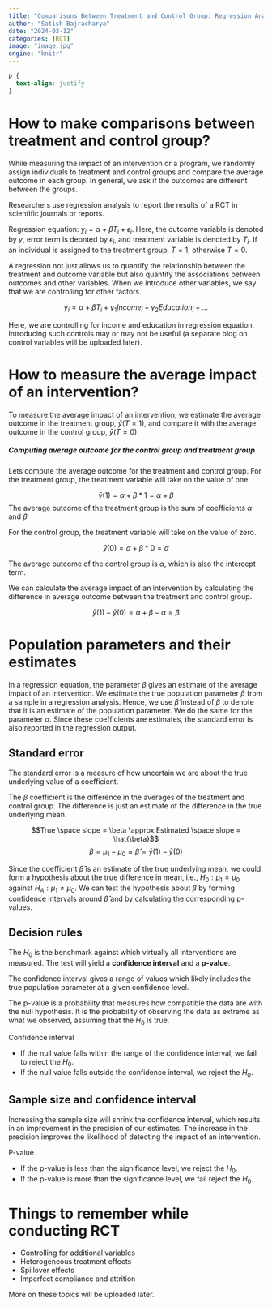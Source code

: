 ```yaml
---
title: "Comparisons Between Treatment and Control Group: Regression Analysis"
author: "Satish Bajracharya"
date: "2024-03-12"
categories: [RCT]
image: "image.jpg"
engine: "knitr"
---
```


```css
p {
  text-align: justify
}
```

# How to make comparisons between treatment and control group?

While measuring the impact of an intervention or a program, we randomly assign individuals to treatment and control groups and compare the average outcome in each group. In general, we ask if the outcomes are different between the groups. 

Researchers use regression analysis to report the results of a RCT in scientific journals or reports.

::: {.callout-note}
Regression equation: $y_i= \alpha + \beta T_i + \epsilon_i$. Here, the outcome variable is denoted by $y$, error term is deonted by $\epsilon_i$, and treatment variable is denoted by $T_i$. If an individual is assigned to the treatment group, $T = 1$, otherwise $T = 0$.
:::

A regression not just allows us to quantify the relationship between the treatment and outcome variable but also quantify the associations between outcomes and other variables. When we introduce other variables, we say that we are controlling for other factors. 

$$y_i = \alpha + \beta T_i + \gamma_1 Income_i + \gamma_2 Education_i + ... $$

Here, we are controlling for income and education in regression equation. Introducing such controls may or may not be useful (a separate blog on control variables will be uploaded later).  

# How to measure the average impact of an intervention?

To measure the average impact of an intervention, we estimate the average outcome in the treatment group, $\bar y (T=1)$, and compare it with the average outcome in the control group, $\bar y (T=0)$. 

##### Computing average outcome for the control group and treatment group

Lets compute the average outcome for the treatment and control group. For the treatment group, the treatment variable will take on the value of one. 

$$ \bar y(1) = \alpha + \beta * 1 = \alpha + \beta $$
The average outcome of the treatment group is the sum of coefficients $\alpha$ and $\beta$

For the control group, the treatment variable will take on the value of zero. 

$$\bar y(0) = \alpha + \beta * 0 = \alpha$$

The average outcome of the control group is $\alpha$, which is also the intercept term. 

We can calculate the average impact of an intervention by calculating the difference in average outcome between the treatment and control group. 

$$\bar y(1) - \bar y(0) = \alpha + \beta -\alpha = \beta$$

# Population parameters and their estimates

In a regression equation, the parameter $\beta$ gives an estimate of the average impact of an intervention. We estimate the true population parameter $\beta$ from a sample in a regression analysis. Hence, we use $\hat{\beta}$ instead of $\beta$ to denote that it is an estimate of the population parameter. We do the same for the parameter $\alpha$. Since these coefficients are estimates, the standard error is also reported in the regression output. 

::: {.callout-tip}
## Standard error

The standard error is a measure of how uncertain we are about the true underlying value of a coefficient.
:::

The $\beta$ coefficient is the difference in the averages of the treatment and control group. The difference is just an estimate of the difference in the true underlying mean. 

$$True \space slope = \beta \approx Estimated \space slope = \hat{\beta}$$
$$\beta = \mu_1 - \mu_0 \approx \hat{\beta} = \bar{y} (1) - \bar{y}(0)$$

Since the coefficient $\hat{\beta}$ is an estimate of the true underlying mean, we could form a hypothesis about the true difference in mean, i.e., $H_0: \mu_1 = \mu_0$ against $H_A: \mu_1 \neq \mu_0$. We can test the hypothesis about $\beta$ by forming confidence intervals around $\hat{\beta}$ and by calculating the corresponding p-values. 

## Decision rules

The $H_0$ is the benchmark against which virtually all interventions are measured. The test will yield a **confidence interval** and a **p-value**. 

::: {.callout-note}
The confidence interval gives a range of values which likely includes the true population parameter at a given confidence level.

The p-value is a probability that measures how compatible the data are with the null hypothesis. It is the probability of observing the data as extreme as what we observed, assuming that the $H_0$ is true.
:::

Confidence interval

- If the null value falls within the range of the confidence interval, we fail to reject the $H_0$.
- If the null value falls outside the confidence interval, we reject the $H_0$.

::: {.callout-tip}
## Sample size and confidence interval

Increasing the sample size will shrink the confidence interval, which results in an improvement in the precision of our estimates. The increase in the precision improves the likelihood of detecting the impact of an intervention.
:::

P-value

- If the p-value is less than the significance level, we reject the $H_0$.
- If the p-value is more than the significance level, we fail reject the $H_0$.

# Things to remember while conducting RCT

- Controlling for additional variables
- Heterogeneous treatment effects
- Spillover effects
- Imperfect compliance and attrition

::: {.callout-note}
More on these topics will be uploaded later.
:::